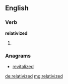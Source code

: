 ==English==

===Verb===
'''relativized'''

# {{past of|[[relativize]]}}

===Anagrams===
* [[revitalized#English|revitalized]]

[[de:relativized]]
[[mg:relativized]]
